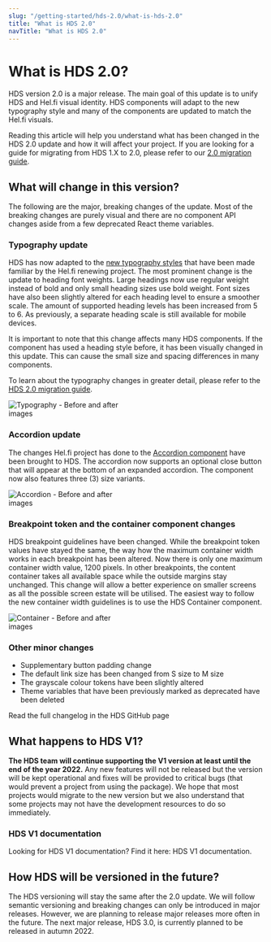 ```yaml
---
slug: "/getting-started/hds-2.0/what-is-hds-2.0"
title: "What is HDS 2.0"
navTitle: "What is HDS 2.0"
---
```



# What is HDS 2.0?

<LeadParagraph>
  HDS version 2.0 is a major release. The main goal of this update is to unify HDS and Hel.fi visual identity. HDS components will adapt to the new typography style and many of the components are updated to match the Hel.fi visuals. 
</LeadParagraph>

Reading this article will help you understand what has been changed in the HDS 2.0 update and how it will affect your project. If you are looking for a guide for migrating from HDS 1.X to 2.0, please refer to our [2.0 migration guide](/getting-started/hds-2.0/migrating-to-2.0).

## What will change in this version?
The following are the major, breaking changes of the update. Most of the breaking changes are purely visual and there are no component API changes aside from a few deprecated React theme variables.

### Typography update
HDS has now adapted to the [new typography styles](/foundation/design-tokens/typography) that have been made familiar by the Hel.fi renewing project. The most prominent change is the update to heading font weights. Large headings now use regular weight instead of bold and only small heading sizes use bold weight. Font sizes have also been slightly altered for each heading level to ensure a smoother scale. The amount of supported heading levels has been increased from 5 to 6. As previously, a separate heading scale is still available for mobile devices.

It is important to note that this change affects many HDS components. If the component has used a heading style before, it has been visually changed in this update. This can cause the small size and spacing differences in many components.

To learn about the typography changes in greater detail, please refer to the [HDS 2.0 migration guide](/getting-started/hds-2.0/migrating-to-2.0).

<Image src="/images/getting-started/hds-2.0/typography-before-after.png" alt="Typography - Before and after images" style="max-width:250px;" viewable />

### Accordion update
The changes Hel.fi project has done to the [Accordion component](/components/accordion) have been brought to HDS. The accordion now supports an optional close button that will appear at the bottom of an expanded accordion. The component now also features three (3) size variants.

<Image src="/images/getting-started/hds-2.0/accordion-before-after.png" alt="Accordion - Before and after images" style="max-width:250px;" viewable />

### Breakpoint token and the container component changes
HDS breakpoint guidelines have been changed. While the breakpoint token values have stayed the same, the way how the maximum container width works in each breakpoint has been altered. Now there is only one maximum container width value, 1200 pixels. In other breakpoints, the content container takes all available space while the outside margins stay unchanged. This change will allow a better experience on smaller screens as all the possible screen estate will be utilised. The easiest way to follow the new container width guidelines is to use the <Link size="M" href="/storybook/react/?path=/story/components-container--example">HDS Container component</Link>.

<Image src="/images/getting-started/hds-2.0/container-before-after.png" alt="Container - Before and after images" style="max-width:250px;" viewable />

### Other minor changes
- Supplementary button padding change
- The default link size has been changed from S size to M size
- The grayscale colour tokens have been slightly altered
- Theme variables that have been previously marked as deprecated have been deleted

<Link size="M" href="https://github.com/City-of-Helsinki/helsinki-design-system/releases/tag/v2.0.0" external>Read the full changelog in the HDS GitHub page</Link>

## What happens to HDS V1?
**The HDS team will continue supporting the V1 version at least until the end of the year 2022.** Any new features will not be released but the version will be kept operational and fixes will be provided to critical bugs (that would prevent a project from using the package). We hope that most projects would migrate to the new version but we also understand that some projects may not have the development resources to do so immediately.

### HDS V1 documentation

<p>Looking for HDS V1 documentation? Find it here: <Link size="M" href="https://hds.hel.fi/v1" openInNewTab>HDS V1 documentation</Link>.</p>

## How HDS will be versioned in the future?
The HDS versioning will stay the same after the 2.0 update. We will follow <Link size="M" href="https://semver.org/" external>semantic versioning</Link> and breaking changes can only be introduced in major releases. However, we are planning to release major releases more often in the future. The next major release, HDS 3.0, is currently planned to be released in autumn 2022.
